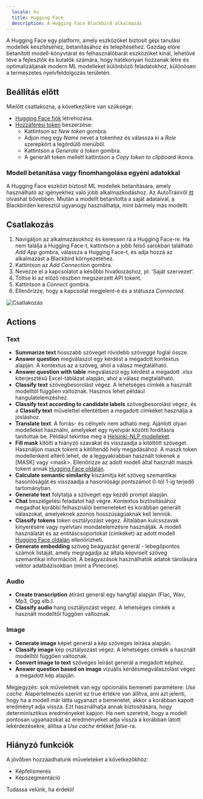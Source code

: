 ```yaml
---
  locale: hu
  title: Hugging Face
  description: A Hugging Face Blackbird alkalmazás
---
```


<LinkCard title="Megtekintés Githubon" target="_blank" href="https://github.com/bb-io/HuggingFace" icon="github" />

A Hugging Face egy platform, amely eszközöket biztosít gépi tanulási modellek készítéséhez, betanításához és telepítéséhez. Gazdag előre betanított modell-könyvtárat és felhasználóbarát eszközöket kínál, lehetővé téve a fejlesztők és kutatók számára, hogy hatékonyan hozzanak létre és optimalizáljanak modern ML modelleket különböző feladatokhoz, különösen a természetes nyelvfeldolgozás területén.

## Beállítás előtt

Mielőtt csatlakozna, a következőkre van szüksége:

- [Hugging Face fiók](https://huggingface.co/join) létrehozása.
- [Hozzáférési token](https://huggingface.co/settings/tokens) beszerzése: 
    * Kattintson az _New token_ gombra.
    * Adjon meg egy _Name_ nevet a tokenhez és válassza ki a _Role_ szerepkört a legördülő menüből.
    * Kattintson a _Generate a token_ gombra.
    * A generált token mellett kattintson a _Copy token to clipboard_ ikonra.

### Modell betanítása vagy finomhangolása egyéni adatokkal

A Hugging Face eszközt biztosít ML modellek betanítására, amely használható az igényekhez való jobb alkalmazkodáshoz. Az AutoTrainről [itt](https://huggingface.co/docs/autotrain/index) olvashat bővebben. Miután a modellt betanította a saját adataival, a Blackbirden keresztül ugyanúgy használhatja, mint bármely más modellt.

## Csatlakozás

1. Navigáljon az alkalmazásokhoz és keressen rá a Hugging Face-re. Ha nem találja a Hugging Face-t, kattintson a jobb felső sarokban található _Add App_ gombra, válassza a Hugging Face-t, és adja hozzá az alkalmazást a Blackbird környezetéhez.
2. Kattintson az _Add Connection_ gombra.
3. Nevezze el a kapcsolatot a későbbi hivatkozáshoz, pl. 'Saját szervezet'.
4. Töltse ki az előző részben megszerzett API tokent.
5. Kattintson a _Connect_ gombra.
6. Ellenőrizze, hogy a kapcsolat megjelent-e és a státusza _Connected_.

![Csatlakozás](https://raw.githubusercontent.com/bb-io/HuggingFace/main/image/README/connecting.png)

## Actions

### Text

- **Summarize text** hosszabb szöveget rövidebb szöveggé foglal össze.
- **Answer question** megválaszol egy kérdést a megadott kontextus alapján. A kontextus az a szöveg, ahol a válasz megtalálható.
- **Answer question with table** megválaszol egy kérdést a megadott .xlsx kiterjesztésű Excel-táblázat alapján, ahol a válasz megtalálható.
- **Classify text** szövegbesorolást végez. A lehetséges címkék a használt modelltől függően változnak. Hasznos lehet például hangulatelemzéshez.
- **Classify text according to candidate labels** szövegbesorolást végez, és a **Classify text** művelettel ellentétben a megadott címkéket használja a jósláshoz.
- **Translate text**. A forrás- és célnyelv nem adható meg. Ajánlott olyan modelleket használni, amelyeket egy nyelvpár közötti fordításra tanítottak be. Például tekintse meg a [Helsinki-NLP modelleket](https://huggingface.co/Helsinki-NLP).
- **Fill mask** kitölti a hiányzó szavakat és visszaadja a kitöltött szöveget. Használjon maszk tokent a kitöltendő hely megadásához. A maszk token modellenként eltérő lehet, de a leggyakrabban használt tokenek a [MASK] vagy &lt;mask>. Ellenőrizze az adott modell által használt maszk tokent annak [Hugging Face oldalán](https://huggingface.co/models?pipeline_tag=fill-mask&sort=trending).
- **Calculate semantic similarity** kiszámítja két szöveg szemantikai hasonlóságát és visszaadja a hasonlósági pontszámot 0-tól 1-ig terjedő tartományban.
- **Generate text** folytatja a szöveget egy kezdő prompt alapján.
- **Chat** beszélgetési feladatot hajt végre. Kontextus biztosításához megadhat korábbi felhasználói bemeneteket és korábban generált válaszokat, amelyeknek azonos hosszúságúaknak kell lenniük.
- **Classify tokens** token osztályozást végez. Általában kulcsszavak kinyerésére vagy nyelvtani mondatelemzésre használják. A modell használatát és az entitáscsoportokat (címkéket) az adott modell [Hugging Face oldalán](https://huggingface.co/models?pipeline_tag=token-classification&sort=trending) ellenőrizheti.
- **Generate embedding** szöveg beágyazást generál - lebegőpontos számok listáját, amely megragadja az általa képviselt szöveg szemantikai információit. A beágyazások használhatók adatok tárolására vektor adatbázisokban (mint a Pinecone).

### Audio

- **Create transcription** átírást generál egy hangfájl alapján (Flac, Wav, Mp3, Ogg stb.).
- **Classify audio** hang osztályozást végez. A lehetséges címkék a használt modelltől függően változnak.

### Image

- **Generate image** képet generál a kép szöveges leírása alapján.
- **Classify image** kép osztályozást végez. A lehetséges címkék a használt modelltől függően változnak.
- **Convert image to text** szöveges leírást generál a megadott képhez.
- **Answer question based on image** vizuális kérdésmegválaszolást végez a megadott kép alapján.

Megjegyzés: sok műveletnek van egy opcionális bemeneti paramétere: _Use cache_. Alapértelmezés szerint ez true értékre van állítva, ami azt jelenti, hogy ha a modell már látta ugyanazt a bemenetet, akkor a korábban kapott eredményt adja vissza. Ezt használhatja annak biztosítására, hogy determinisztikus eredményeket kapjon. Ha nem szeretné, hogy a modell pontosan ugyanazokat az eredményeket adja vissza a korábban látott lekérdezésekre, állítsa a _Use cache_ értéket _false_-ra.

## Hiányzó funkciók

A jövőben hozzáadhatunk műveleteket a következőkhöz:

- Képfelismerés
- Képszegmentáció

Tudassa velünk, ha érdekli!
